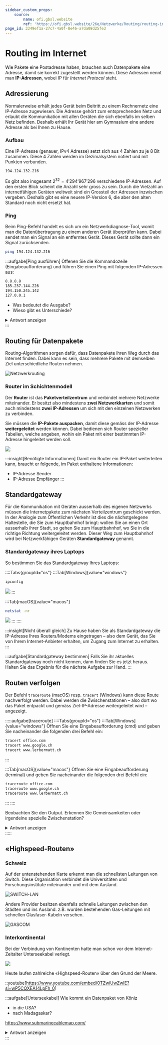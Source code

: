 ```yaml
---
sidebar_custom_props:
    source:
        name: ofi.gbsl.website
        ref: 'https://ofi.gbsl.website/26e/Netzwerke/Routing/routing-internet'
page_id: 3349ef1a-27c7-4a0f-8e46-a7da08d25fe3
---
```



# Routing im Internet

Wie Pakete eine Postadresse haben, brauchen auch Datenpakete eine Adresse, damit sie korrekt zugestellt werden können. Diese Adressen nennt man **IP-Adressen**, wobei IP für _Internet Protocol_ steht.

## Adressierung

Normalerweise erhält jedes Gerät beim Beitritt zu einem Rechnernetz eine IP-Adresse zugewiesen. Die Adresse gehört zum entsprechenden Netz und erlaubt die Kommunikation mit allen Geräten die sich ebenfalls im selben Netz befinden. Deshalb erhält Ihr Gerät hier am Gymnasium eine andere Adresse als bei Ihnen zu Hause.

### Aufbau

Eine IP-Adresse (genauer, IPv4 Adresse) setzt sich aus 4 Zahlen zu je 8 Bit zusammen. Diese 4 Zahlen werden im Dezimalsystem notiert und mit Punkten verbunden.

```
194.124.132.216
```

Es gibt also insgesamt $2^{32} = 4'294'967'296$ verschiedene IP-Adressen. Auf den ersten Blick scheint die Anzahl sehr gross zu sein. Durch die Vielzahl an internetfähigen Geräten weltweit sind ein Grossteil der Adressen inzwischen vergeben. Deshalb gibt es eine neuere IP-Version 6, die aber den alten Standard noch nicht ersetzt hat.

### Ping

Beim Ping-Befehl handelt es sich um ein Netzwerkdiagnose-Tool, womit man die Datenübertragung zu einem anderen Gerät überprüfen kann. Dabei sendet man ein Signal an ein entferntes Gerät. Dieses Gerät sollte dann ein Signal zurücksenden.

```sh title="In der Kommandozeile"
ping 194.124.132.216
```

:::aufgabe[Ping ausführen] Öffenen Sie die Kommandozeile (Eingabeaufforderung) und führen Sie einen Ping mit folgenden IP-Adressen aus:

```sh
8.8.8.8
185.237.144.226
194.150.245.142
127.0.0.1
```

- Was bedeutet die Ausgabe?
- Wieso gibt es Unterschiede?

<details>
  <summary>Antwort anzeigen</summary>
  <div>
    Der Ping-Befehl sendet wiederholt eine Test-Paket in der Grösse von 64 Bytes an die gewünschte IP-Adresse und misst dabei, wie lange es dauert, bis eine Antwort zurückkommt.

    Bei der Adresse `194.150.245.142` kommt keine Antwort zurück - dies bedeutet, dass unter dieser Adresse kein Gerät erreichbar ist.

    Bei der Adresse `127.0.0.1` kommt die Antwort viel schneller als bei den beiden ersten. Das liegt daran, dass es sich hierbei um die sogenannte **Loopback-Adresse** handelt: Unter `127.0.0.1` erreicht man auf jedem Computer diesen Computer selbst. Die Daten müssen also nie Ihr Gerät verlassen, weshalb auch so schnell eine Antwort kommt. Das ist so, als würden Sie einen Brief an sich selbst Adressieren - sie müssen ihn gar nicht erst zur Post bringen, um ihn zu zuzustellen.

  </div>
</details>
:::

## Routing für Datenpakete

Routing-Algorithmen sorgen dafür, dass Datenpakete ihren Weg durch das Internet finden. Dabei kann es sein, dass mehrere Pakete mit demselben Ziel unterschiedliche Routen nehmen.

![Netzwerkrouting](img/routing.svg)

### Router im Schichtenmodell

Der **Router** ist das **Paketverteilzentrum** und verbindet mehrere Netzwerke miteinander. Er besitzt also mindestens **zwei Netzwerkkarten** und somit auch mindestens **zwei IP-Adressen** um sich mit den einzelnen Netzwerken zu verbinden.

Sie müssen die **IP-Pakete auspacken**, damit diese gemäss der IP-Adresse **weitergeleitet** werden können. Dabei bedienen sich Router spezieller Tabellen, welche angeben, wohin ein Paket mit einer bestimmten IP-Adresse hingeleitet werden soll.

![](img/routing_slim.png)

:::insight[Benötigte Informationen] Damit ein Router ein IP-Paket weiterleiten kann, braucht er folgende, im Paket enthaltene Informationen:

- IP-Adresse Sender
- IP-Adresse Empfänger :::

## Standardgateway

Für die Kommunikation mit Geräten ausserhalb des eigenen Netzwerks müssen die Internetpakete zum nächsten Verteilzentrum geschickt werden. In der Analogie zum Öffentlichen Verkehr ist dies die nächstgelegene Haltestelle, die Sie zum Hauptbahnhof bringt: wollen Sie an einen Ort ausserhalb ihrer Stadt, so gehen Sie zum Hauptbahnhof, wo Sie in die richtige Richtung weitergeleitet werden. Dieser Weg zum Hauptbahnhof wird bei Netzwerkfähigen Geräten **Standardgateway** genannt.

### Standardgateway ihres Laptops

So bestimmen Sie das Standardgateway Ihres Laptops:

::::Tabs{groupId="os"} :::Tab[Windows]{value="windows"}

```.sh title="In der Kommandozeile (cmd) eingeben"
ipconfig
```

![](img/ipconfig.png) :::

:::Tab[macOS]{value="macos"}

```.sh title="In der Koommandozeile (terminal) eingeben"
netstat -nr
```

![](img/netstat.png) ::: ::::

:::insight[Nicht überall gleich] Zu Hause haben Sie als Standardgateway die IP-Adresse Ihres Routers/Modems eingetragen – also dem Gerät, das Sie von Ihrem Internet-Anbieter erhalten, um Zugang zum Internet zu erhalten. :::

:::aufgabe[Standardgateway bestimmen] Falls Sie ihr aktuelles Standardgateway noch nicht kennen, dann finden Sie es jetzt heraus. Halten Sie das Ergebnis für die nächste Aufgabe zur Hand. :::

## Routen verfolgen

Der Befehl `traceroute` (macOS) resp. `tracert` (Windows) kann diese Route nachverfolgt werden. Dabei werden die Zwischenstationen – also dort wo das Paket entpackt und gemäss Ziel-IP-Adresse weitergeleitet wird – angezeigt.

:::::aufgabe[traceroute] ::::Tabs{groupId="os"} :::Tab[Windows]{value="windows"} Öffnen Sie eine Eingabeaufforderung (cmd) und geben Sie nacheinander die folgenden drei Befehl ein:

```.sh title="In der Kommandozeile (cmd)"
tracert office.com
tracert www.google.ch
tracert www.lerbermatt.ch
```

:::

:::Tab[macOS]{value="macos"} Öffnen Sie eine Eingabeaufforderung (terminal) und geben Sie nacheinander die folgenden drei Befehl ein:

```.sh title="In der Kommandozeile (terminal)"
traceroute office.com
traceroute www.google.ch
traceroute www.lerbermatt.ch
```

::: ::::

Beobachten Sie den Output. Erkennen Sie Gemeinsamkeiten oder irgendeine spezielle Zwischenstation?

<details>
  <summary>Antwort anzeigen</summary>
  <div>
    Die erste Zwischenstation ist immer Ihr Standardgateway. Vergleichen Sie mit dem Resultat der vorangehenden Aufgabe!

    Danach sind vermutlich noch ein paar weitere Zwischenstationen bei allen drei Traceroute-Abfragen identisch. Das liegt daran, dass Ihre Pakete höchstwahrscheinlich immer den gleichen Weg zum nächsten Verteilzentrum Ihres Internetanbieters (Swisscom, UPC, etc.) nehmen. Erst dann laufen die Routen auseinander, denn nun muss das Paket von diesem Verteilzentrum über eine möglichst effiziente Route zur Ziel-Adresse vermittelt werden.

  </div>
</details>
:::::

## «Highspeed-Routen»

### Schweiz

Auf der untenstehenden Karte erkennt man die schnellsten Leitungen von Switch. Diese Organisation verbindet die Universitäten und Forschungsinstitute miteinander und mit dem Ausland.

![SWITCH-LAN](img/switch-lan.jpg)

Andere Provider besitzen ebenfalls schnelle Leitungen zwischen den Städten und ins Ausland. z.B. wurden bestehenden Gas-Leitungen mit schnellen Glasfaser-Kabeln versehen.

![GASCOM](img/gascom-lan.png)

### Interkontinental

Bei der Verbindung von Kontinenten hatte man schon vor dem Internet-Zeitalter Unterseekabel verlegt.

![](img/international-lan.png)

Heute laufen zahlreiche «Highspeed-Routen» über den Grund der Meere.

::youtube[https://www.youtube.com/embed/0TZwiUwZwIE?si=wP5CQXEA14LpFh_0]

:::aufgabe[Unterseekabel] Wie kommt ein Datenpaket von Köniz

- in die USA?
- nach Madagaskar?

https://www.submarinecablemap.com/

<details>
  <summary>Antwort anzeigen</summary>
  <div>
    Auf dem Weg in die USA liegt der vermutlich nächste Untersee-Eintrittspunkt in Frankreich, und zwar in Saint-Hilarie-de-Riez. Von dort aus durchquert das Paket im Kabel _Dunant_ den Atlantik, bis es schiesslich in Virginia Beach die USA erreicht. Falls das Paket jedoch einen nördlicheren Teil der USA erreichen muss (z.B. Massachusetts oder New York), dann könnte es seine Atlantiküberquerung auch in Nordfrankreich oder in Südengland antreten.

    Um nach Madagaskar zu gelangen, geht das Datenpaket vermutlich zuerst über Frankreich oder Italien durch das Mittelmeer nach Ägypten. Von dort aus wandert es durch den Suezkanal und durch das rote Meer in den Indischen Ozean, wo es wahrscheinlich nach einem Zwischenstopp in Kenya endlich Madagaskar erreicht.

  </div>
</details>
:::
